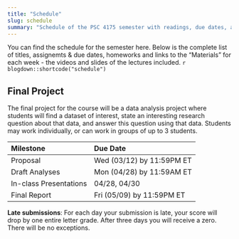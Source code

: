 ```yaml
---
title: "Schedule"
slug: schedule
summary: "Schedule of the PSC 4175 semester with readings, due dates, and links to materials."
---
```


You can find the schedule for the semester here. Below is the complete list of titles, assignemts & due dates, homeworks and links to the "Materials" for each week - the videos and slides of the lectures included.
`r blogdown::shortcode("schedule")`

## Final Project

The final project for the course will be a data analysis project where students will find a dataset of interest, state an interesting research question about that data, and answer this question using that data. Students may work individually, or can work in groups of up to 3 students.

| Milestone | Due Date | 
|:-----|:-----|
| Proposal | Wed (03/12) by 11:59PM ET |
| Draft Analyses | Mon (04/28) by 11:59AM ET |
| In-class Presentations | 04/28, 04/30 |
| Final Report | Fri (05/09) by 11:59PM ET | 

**Late submissions**: For each day your submission is late, your score will drop by one entire letter grade. After three days you will receive a zero. There will be no exceptions.
